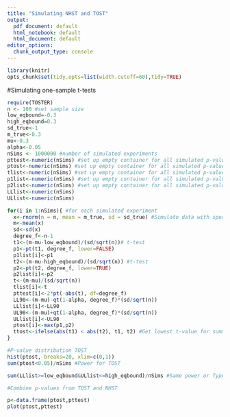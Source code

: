 ```yaml
---
title: "Simulating NHST and TOST"
output:
  pdf_document: default
  html_notebook: default
  html_document: default
editor_options: 
  chunk_output_type: console
---
```


```r
library(knitr)
opts_chunk$set(tidy.opts=list(width.cutoff=60),tidy=TRUE)
```
#Simulating one-sample t-tests


```r
require(TOSTER)
n <- 100 #set sample size
low_eqbound=-0.3
high_eqbound=0.3
sd_true<-1
m_true<-0.3
mu<-0.3
alpha<-0.05
nSims <- 1000000 #number of simulated experiments
pttest<-numeric(nSims) #set up empty container for all simulated p-values
ptost<-numeric(nSims) #set up empty container for all simulated p-values
tlist<-numeric(nSims) #set up empty container for all simulated p-values
p1list<-numeric(nSims) #set up empty container for all simulated p-values
p2list<-numeric(nSims) #set up empty container for all simulated p-values
LLlist<-numeric(nSims)
ULlist<-numeric(nSims)

for(i in 1:nSims){ #for each simulated experiment
  x<-rnorm(n = n, mean = m_true, sd = sd_true) #Simulate data with specified mean, standard deviation, and sample size
  m<-mean(x)
  sd<-sd(x)
  degree_f<-n-1
  t1<-(m-mu-low_eqbound)/(sd/sqrt(n))# t-test
  p1<-pt(t1, degree_f, lower=FALSE) 
  p1list[i]<-p1
  t2<-(m-mu-high_eqbound)/(sd/sqrt(n)) #t-test
  p2<-pt(t2, degree_f, lower=TRUE) 
  p2list[i]<-p2
  t<-(m-mu)/(sd/sqrt(n))
  tlist[i]<-t
  pttest[i]<-2*pt(-abs(t), df=degree_f)
  LL90<-(m-mu)-qt(1-alpha, degree_f)*(sd/sqrt(n))
  LLlist[i]<-LL90
  UL90<-(m-mu)+qt(1-alpha, degree_f)*(sd/sqrt(n))
  ULlist[i]<-UL90
  ptost[i]<-max(p1,p2)
  ttost<-ifelse(abs(t1) < abs(t2), t1, t2) #Get lowest t-value for summary TOST result
}

#P-value distribution TOST
hist(ptost, breaks=20, xlim=c(0,1))
sum(ptost<0.05)/nSims #Power for TOST

sum(LLlist>=low_eqbound&ULlist<=high_eqbound)/nSims #Same power or Type 1 error, now based on CI

#Combine p-values from TOST and NHST

p<-data.frame(ptost,pttest)
plot(ptost,pttest)

```